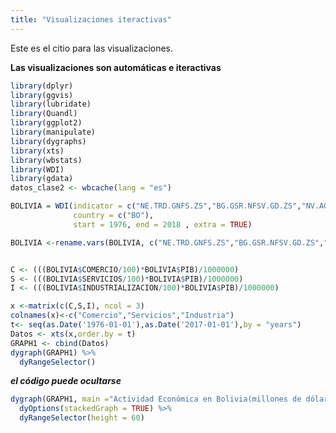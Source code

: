 ```yaml
---
title: "Visualizaciones iteractivas"
---
```


Este es el citio para las visualizaciones.

**Las visualizaciones son automáticas e iteractivas**
```r

library(dplyr)
library(ggvis)
library(lubridate)
library(Quandl)
library(ggplot2)
library(manipulate) 
library(dygraphs)
library(xts)
library(wbstats)
library(WDI)
library(gdata)
datos_clase2 <- wbcache(lang = "es")

BOLIVIA = WDI(indicator = c("NE.TRD.GNFS.ZS","BG.GSR.NFSV.GD.ZS","NV.AGR.TOTL.ZS","NV.IND.MANF.ZS","NY.GDP.MKTP.KD"),
              country = c("BO"),
              start = 1976, end = 2018 , extra = TRUE)

BOLIVIA <-rename.vars(BOLIVIA, c("NE.TRD.GNFS.ZS","BG.GSR.NFSV.GD.ZS","NV.AGR.TOTL.ZS","NV.IND.MANF.ZS","NY.GDP.MKTP.KD"),c("COMERCIO","SERVICIOS","AGRICULTURA","INDUSTRIALIZACION","PIB"))


C <- (((BOLIVIA$COMERCIO/100)*BOLIVIA$PIB)/1000000)
S <- (((BOLIVIA$SERVICIOS/100)*BOLIVIA$PIB)/1000000)
I <- (((BOLIVIA$INDUSTRIALIZACION/100)*BOLIVIA$PIB)/1000000)

x <-matrix(c(C,S,I), ncol = 3)
colnames(x)<-c("Comercio","Servicios","Industria")
t<- seq(as.Date('1976-01-01'),as.Date('2017-01-01'),by = "years")
Datos <- xts(x,order.by = t)
GRAPH1 <- cbind(Datos)
dygraph(GRAPH1) %>% 
  dyRangeSelector()

```
***el código puede ocultarse***
```r

dygraph(GRAPH1, main ="Actividad Económica en Bolivia(millones de dólares)") %>% 
  dyOptions(stackedGraph = TRUE) %>%
  dyRangeSelector(height = 60)
```
